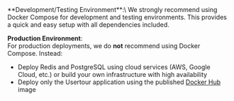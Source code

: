 <Warning>
**Development/Testing Environment**:\
We strongly recommend using Docker Compose for development and testing environments. This provides a quick and easy setup with all dependencies included.

**Production Environment**:\
For production deployments, we do **not** recommend using Docker Compose. Instead:
- Deploy Redis and PostgreSQL using cloud services (AWS, Google Cloud, etc.) or build your own infrastructure with high availability
- Deploy only the Usertour application using the published [Docker Hub](https://hub.docker.com/r/usertour/usertour/) image
</Warning> 